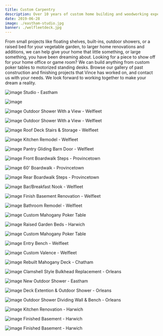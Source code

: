 ```yaml
---
title: Custom Carpentry
description: Over 10 years of custom home building and woodworking experience
date: 2019-06-28
image: ./eastham-studio.jpg
banner: ./welfleetdeck.jpg
---
```


From small projects like floating shelves, built-ins, outdoor showers, or a raised bed for your vegetable garden, to larger home renovations and additions, we can help give your home that little something, or large something, you have been dreaming about.
Looking for a piece to show off for your home office or game room? We can build anything from custom poker tables to motorized standing desks.
Browse our gallery of past construction and finishing projects that Vince has worked on, and contact us with your needs. We look forward to working together to make your dream a reality.

<Row>
<Col>

![image](./eastham-studio.jpg)
Studio - Eastham

</Col>
<Col>

![image](./eastham-stairs.jpg)

</Col>
</Row>


<Row>
<Col>

![image](./welfleet-outdoor-shower3.jpg)
Outdoor Shower With a View - Welfleet

</Col>
<Col>

![image](./welfleet-outdoor-shower2.jpg)
Outdoor Shower With a View - Welfleet

</Col>
<Col>

![image](./welfleet-stairs2.jpg)
Roof Deck Stairs & Storage - Welfleet

</Col>
</Row>

<Row>
<Col>

![image](./welfleet-kitchen.jpg)
Kitchen Remodel - Welfleet

</Col>
<Col>

![image](./welfleet-barn-door.jpg)
Pantry Gliding Barn Door - Welfleet

</Col>
</Row>

<Row>
<Col>

![image](./ptown-boardwalk-stairs.jpg)
Front Boardwalk Steps - Provincetown

</Col>
<Col>

![image](./ptown-boardwalk.jpg)
60' Boardwalk - Provincetown

</Col>
<Col>

![image](./ptown-boardwalk-stairs-back.jpg)
Rear Boardwalk Steps - Provincetown

</Col>
</Row>

<Row>
<Col>

![image](./welfleet-bar.jpg)
Bar/Breakfast Nook - Welfleet

</Col>
<Col>

![image](./welfleet-basement2.jpg)
Finish Basement Renovation - Welfleet

</Col>
<Col>

![image](./welfleet-bathroom.jpg)
Bathroom Remodel - Welfleet

</Col>
</Row>

<Row>
<Col>

![image](./poker-table1.jpg)
Custom Mahogany Poker Table

</Col>
<Col>

![image](./raised-beds.jpg)
Raised Garden Beds - Harwich

</Col>
<Col>

![image](./poker-table2.jpg)
Custom Mahogany Poker Table

</Col>
</Row>
<Row>
<Col>

![image](./welfleet-bench.jpg)
Entry Bench - Welfleet

</Col>
<Col>

![image](./welfleet-valence.jpg)
Custom Valence - Welfleet

</Col>
</Row>
<Row>
<Col>

![image](./chatham-deck.jpg)
Rebuilt Mahogany Deck - Chatham

</Col>
<Col>

![image](./bulkhead-replacement.jpg)
Clamshell Style Bulkhead Replacement - Orleans

</Col>
</Row>
<Row>
<Col>

![image](./eastham-outdoor-shower-4.jpg)
New Outdoor Shower - Eastham

</Col>
<Col>

![image](./eastham-outdoor-shower2.jpg)
Deck Extention & Outdoor Shower - Orleans
</Col>
<Col>

![image](./eastham-outdoor-shower3.jpg)
Outdoor Shower Dividing Wall & Bench - Orleans

</Col>
</Row>
<Row>
<Col>

![image](./harwich-kitchen.jpg)
Kitchen Renovation - Harwich

</Col>
<Col>

![image](./harwich-finished-basement.jpg)
Finished Basement - Harwich
</Col>
<Col>

![image](./harwich-finished-basement2.jpg)
Finished Basement - Harwich

</Col>
</Row>